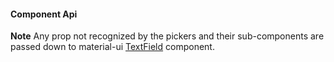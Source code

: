 #### Component Api

**Note**
Any prop not recognized by the pickers and their sub-components are passed down to
material-ui [TextField](https://material-ui-next.com/api/text-field/#props)
component.
